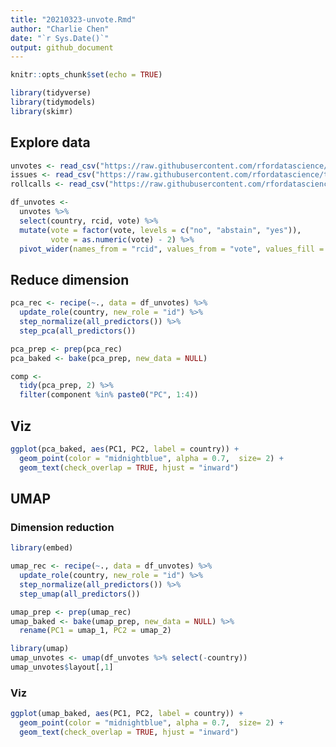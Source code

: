 ```yaml
---
title: "20210323-unvote.Rmd"
author: "Charlie Chen"
date: "`r Sys.Date()`"
output: github_document
---
```


```r
knitr::opts_chunk$set(echo = TRUE)

library(tidyverse)
library(tidymodels)
library(skimr)
```

## Explore data

```r
unvotes <- read_csv("https://raw.githubusercontent.com/rfordatascience/tidytuesday/master/data/2021/2021-03-23/unvotes.csv")
issues <- read_csv("https://raw.githubusercontent.com/rfordatascience/tidytuesday/master/data/2021/2021-03-23/issues.csv")
rollcalls <- read_csv("https://raw.githubusercontent.com/rfordatascience/tidytuesday/master/data/2021/2021-03-23/roll_calls.csv")

df_unvotes <- 
  unvotes %>%
  select(country, rcid, vote) %>%
  mutate(vote = factor(vote, levels = c("no", "abstain", "yes")),
         vote = as.numeric(vote) - 2) %>%
  pivot_wider(names_from = "rcid", values_from = "vote", values_fill = 0)
```

## Reduce dimension

```r
pca_rec <- recipe(~., data = df_unvotes) %>%
  update_role(country, new_role = "id") %>%
  step_normalize(all_predictors()) %>%
  step_pca(all_predictors())

pca_prep <- prep(pca_rec)
pca_baked <- bake(pca_prep, new_data = NULL)

comp <-
  tidy(pca_prep, 2) %>%
  filter(component %in% paste0("PC", 1:4))
```

## Viz

```r
ggplot(pca_baked, aes(PC1, PC2, label = country)) +
  geom_point(color = "midnightblue", alpha = 0.7,  size= 2) +
  geom_text(check_overlap = TRUE, hjust = "inward")
```

## UMAP

### Dimension reduction

```r
library(embed)

umap_rec <- recipe(~., data = df_unvotes) %>%
  update_role(country, new_role = "id") %>%
  step_normalize(all_predictors()) %>%
  step_umap(all_predictors())

umap_prep <- prep(umap_rec)
umap_baked <- bake(umap_prep, new_data = NULL) %>%
  rename(PC1 = umap_1, PC2 = umap_2)

library(umap)
umap_unvotes <- umap(df_unvotes %>% select(-country))
umap_unvotes$layout[,1]
```

### Viz

```r
ggplot(umap_baked, aes(PC1, PC2, label = country)) +
  geom_point(color = "midnightblue", alpha = 0.7,  size= 2) +
  geom_text(check_overlap = TRUE, hjust = "inward")
```
